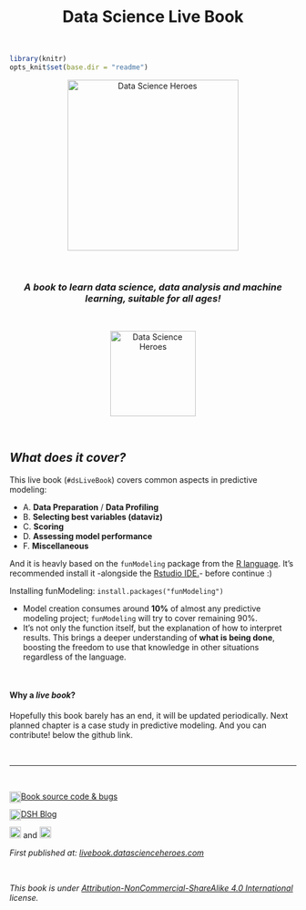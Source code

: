 <center> <h1> Data Science Live Book </h1>  </center>


<br>

```r
library(knitr)
opts_knit$set(base.dir = "readme")
```

<p align="center">
<img src="readme/logo6c.png" width="300px" alt="Data Science Heroes" align="center">
</p>

<br>

<center><i><h3>A book to learn data science, data analysis and machine learning, suitable for all ages!</h3></i></center>


<br>

<p align="center">
<img src="readme/cover_logo.png" width="150px" alt="Data Science Heroes" align="center">
</p>

<br>

## _What does it cover?_

This live book (`#dsLiveBook`) covers common aspects in predictive modeling:

+  A. **Data Preparation** / **Data Profiling**
+  B. **Selecting best variables (dataviz)**
+  C. **Scoring**
+  D. **Assessing model performance**
+  F. **Miscellaneous**

 

And it is heavly based on the `funModeling` package from the <a href="https://cloud.r-project.org">R language</a>. It's recommended install it -alongside the <a href="https://www.rstudio.com/products/rstudio/download">Rstudio IDE.</a>- before continue :) 

Installing funModeling: `install.packages("funModeling")`



* Model creation consumes around **10%** of almost any predictive modeling project; `funModeling` will try to cover remaining 90%. 
* It's not only the function itself, but the explanation of how to interpret results. This brings a deeper understanding of **what is being done**, boosting the freedom to use that knowledge in other situations regardless of the language.

<br>

#### Why a _live book_?
Hopefully this book barely has an end, it will be updated periodically. Next planned chapter is a case study in predictive modeling. And you can contribute! below the github link.

<br>


-------

<br>


<div>
<a href="https://github.com/pablo14/data-science-live-book" target="blank">Book source code & bugs 
<img src="http://datascienceheroes.com/img/blog/github_logo.PNG" height="20" width="20" style="  float:left; margin:auto;" alt="Github Data Science Live Book">
</a><span style=""></span>
</div>

<div>
<a href="http://blog.datascienceheroes.com" target="blank">
<img src="http://datascienceheroes.com/img/blog/logo_dsh.png" height="20" width="20" alt="Data Science Heroes Blog" style="align:left; float:left; margin:auto;" style="border-radius:5px;">DSH Blog
</a>
</div>

<div>

<a href="https://www.facebook.com/datasciheroes" target="blank">
<img src="http://datascienceheroes.com/img/blog/fb_logo.PNG" height="20" width="20" style="margin:auto;" alt="Data Science Heroes Facebook"></a> and <a href="https://twitter.com/DataSciHeroes" target="blank">
<img src="http://datascienceheroes.com/img/blog/twitter_logo.PNG" height="20" width="20" style="margin:auto" alt="Data Science Heroes Twitter">
</a>
</div>

_First published at: <a href="http://livebook.datascienceheroes.com">livebook.datascienceheroes.com</a>_

<br>


_This book is under <a href="https://creativecommons.org/licenses/by-nc-sa/4.0/" target="blank">Attribution-NonCommercial-ShareAlike 4.0 International</a> license._

 



